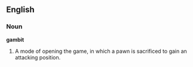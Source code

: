==English==

===Noun===

'''gambit'''

#A mode of opening the game, in which a pawn is sacrificed to gain an attacking position.